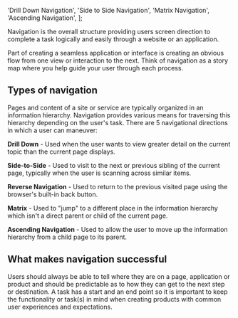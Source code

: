 
  'Drill Down Navigation',
  'Side to Side Navigation',
  'Matrix Navigation',
  'Ascending Navigation',
];

Navigation is the overall structure providing users screen direction to complete a task logically and easily through a website or an application.

Part of creating a seamless application or interface is creating an obvious flow from one view or interaction to the next. Think of navigation as a story map where you help guide your user through each process.

## Types of navigation

Pages and content of a site or service are typically organized in an information hierarchy. Navigation provides various means for traversing this hierarchy depending on the user's task.
There are 5 navigational directions in which a user can maneuver:

**Drill Down** - Used when the user wants to view greater detail on the current topic than the current page displays.

**Side-to-Side** - Used to visit to the next or previous sibling of the current page, typically when the user is scanning across similar items.

**Reverse Navigation** - Used to return to the previous visited page using the browser's built-in back button.

**Matrix** - Used to "jump" to a different place in the information hierarchy which isn't a direct parent or child of the current page.

**Ascending Navigation** - Used to allow the user to move up the information hierarchy from a child page to its parent.

<CardGrid cards={navCards} headingLevel={3} />

## What makes navigation successful

Users should always be able to tell where they are on a page, application or product and should be predictable as to how they can get to the next step or destination. A task has a start and an end point so it is important to keep the functionality or task(s) in mind when creating products with common user experiences and expectations.
